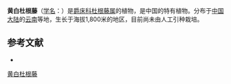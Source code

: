 {{Speciesbox
| name = 黄白杜根藤
| status = 
| status_system = 
| image = 
| genus = Calophanoides
| species = xantholeuca
| authority = (W. W. Sm.) C. Y. Wu
}}

'''黄白杜根藤'''（[[学名|学名]]：{{lang|la|''Calophanoides xantholeuca''}}）是[[爵床科|爵床科]][[杜根藤属|杜根藤属]]的植物，是中国的特有植物。分布于[[中国大陆|中国大陆]]的[[云南|云南]]等地，生长于海拔1,800米的地区，目前尚未由人工引种栽培。

== 参考文献 ==
<div class="references-small">
* {{cite web| url =http://www.bioinfo.cn/db05/KmzwSpecies.php?action=view&id=31| title =黄白杜根藤| work =《中国高等植物数据库全库》| publisher =中国科学院微生物研究所| author =昆明植物研究所| accessdate =2009-02-20| deadurl =yes| archiveurl =https://web.archive.org/web/20160305095027/http://www.bioinfo.cn/db05/KmzwSpecies.php?action=view&id=31| archivedate =2016-03-05}}
</div>
{{Taxonbar|from=Q11178054}}

[[Category:杜根藤属|黄白杜根藤]]


{{植物小作品}}